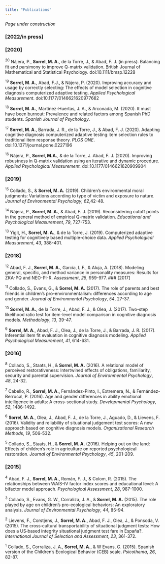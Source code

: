```yaml
---
title: "Publications"
---
```

  
*Page under construction*

### [2022/in press] 

### [2020] 

<sup>20</sup> Nájera, P., **Sorrel, M. A.**, de la Torre, J., & Abad, F. J. (in press). Balancing fit and parsimony to improve Q-matrix validation. British Journal of Mathematical and Statistical Psychology. doi:10.1111/bmsp.12228

<sup>19</sup> **Sorrel, M. A.**, Abad, F.J., & Nájera, P. (2020). Improving accuracy and usage by correctly selecting: The effects of model selection in cognitive diagnosis computerized adaptive testing. *Applied Psychological Measurement*. doi:10.1177/0146621620977682

<sup>18</sup> **Sorrel, M. A.**, Martínez-Huertas, J. A., & Arconada, M. (2020). It must have been burnout: Prevalence and related factors among Spanish PhD students. *Spanish Journal of Psychology*.

<sup>17</sup> **Sorrel, M. A.**, Barrada, J. R., de la Torre, J., & Abad, F. J. (2020). Adapting cognitive diagnosis computerized adaptive testing item selection rules to traditional item response theory. *PLOS ONE*. doi:10.1371/journal.pone.0227196

<sup>16</sup> Nájera, P., **Sorrel, M.A.**, & de la Torre, J. Abad, F. J. (2020). Improving robustness in Q-matrix validation using an iterative and dynamic procedure. *Applied Psychological Measurement.* doi:10.1177/0146621620909904

### [2019] 

<sup>15</sup> Collado, S., & **Sorrel, M. A.** (2019). Children’s environmental moral judgments: Variations according to type of victim and exposure to nature. *Journal of Environmental Psychology*, *62*,42-48. 

<sup>14</sup> Nájera, P., **Sorrel, M. A.**, & Abad, F. J. (2019). Reconsidering cutoff points in the general method of empirical Q-matrix validation. *Educational and Psychological Measurement*, *79*, 727-753.

<sup>13</sup> Yigit, H., **Sorrel, M. A.**, & de la Torre, J. (2019). Computerized adaptive testing for cognitively based multiple-choice data. *Applied Psychological Measurement*, *43*, 388-401.

### [2018] 

<sup>12</sup> Abad, F. J., **Sorrel, M. A.**, García, L.F., & Aluja, A. (2018). Modeling general, specific, and method variance in personality measures: Results for ZKA-PQ and NEO-PI-R. *Assessment*, *25*, 959-977. 
### [2017] 

<sup>11</sup> Collado, S., Evans, G., & **Sorrel, M. A.** (2017). The role of parents and best friends in children’s pro-environmentalism: differences according to age and gender. *Journal of Environmental Psychology*, *54*, 27-37. 

<sup>10</sup> **Sorrel, M. A.**, de la Torre, J., Abad, F. J., & Olea, J. (2017). Two-step likelihood ratio test for item-level model comparison in cognitive diagnosis models. *Methodology*, *13*, 39-47.

<sup>9</sup> **Sorrel, M. A.**, Abad, F. J., Olea, J., de la Torre, J., & Barrada, J. R. (2017). Inferential item fit evaluation in cognitive diagnosis modeling. *Applied Psychological Measurement*, *41*, 614-631.

### [2016] 

<sup>8</sup> Collado, S., Staats, H., & **Sorrel, M. A.** (2016). A relational model of perceived restorativeness: Intertwined effects of obligations, familiarity, security and parental supervision. *Journal of Environmental Psychology*, *48*, 24-32.

<sup>7</sup> Cabello, R., **Sorrel, M. A.**, Fernández-Pinto, I., Extremera, N., & Fernández-Berrocal, P. (2016). Age and gender differences in ability emotional intelligence in adults: A cross-sectional study. *Developmental Psychology*, *52*, 1486-1492.

<sup>6</sup> **Sorrel, M. A.**, Olea, J., Abad, F. J., de la Torre, J., Aguado, D., & Lievens, F. (2016). Validity and reliability of situational judgement test scores: A new approach based on cognitive diagnosis models. *Organizational Research Methods*, *19*, 506-532.

<sup>5</sup> Collado, S., Staats, H., & **Sorrel, M. A.** (2016). Helping out on the land: Effects of children's role in agriculture on reported psychological restoration. *Journal of Environmental Psychology*, *45*, 201-209.

### [2015] 

<sup>4</sup> Abad, F. J., **Sorrel, M. A.**, Román, F. J., & Colom, R. (2015). The relationships between WAIS-IV factor index scores and educational level: A bifactor model approach. *Psychological Assessment*, *28*, 987-1000.

<sup>3</sup> Collado, S., Evans, G. W., Corraliza, J. A., & **Sorrel, M. A.** (2015). The role played by age on children's pro-ecological behaviors: An exploratory analysis. *Journal of Environmental Psychology*, *44*, 85-94.

<sup>2</sup> Lievens, F., Corstjens, J., **Sorrel, M. A.**, Abad, F. J., Olea, J., & Ponsoda, V. (2015). The cross‐cultural transportability of situational judgment tests: How does a US‐based integrity situational judgment test fare in España?. *International Journal of Selection and Assessment*, *23*, 361-372.

<sup>1</sup> Collado, S., Corraliza, J. A., **Sorrel, M. A.**, & W Evans, G. (2015). Spanish version of the Children’s Ecological Behavior (CEB) scale. *Psicothema*, *26*, 82-87.
